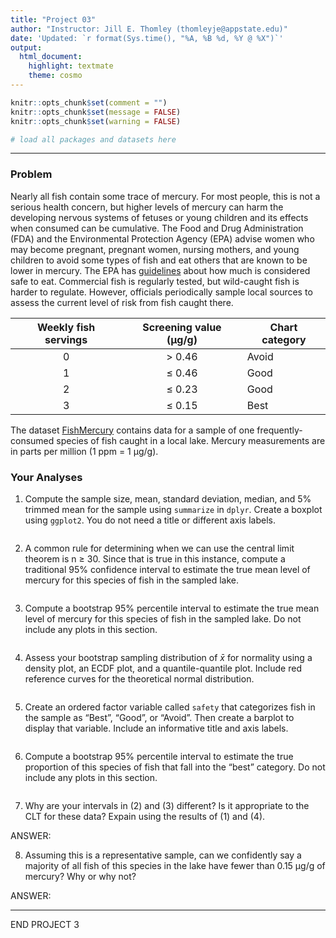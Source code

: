 ```yaml
---
title: "Project 03"
author: "Instructor: Jill E. Thomley (thomleyje@appstate.edu)"
date: 'Updated: `r format(Sys.time(), "%A, %B %d, %Y @ %X")`'
output: 
  html_document: 
    highlight: textmate
    theme: cosmo
---
```


```r
knitr::opts_chunk$set(comment = "")
knitr::opts_chunk$set(message = FALSE)
knitr::opts_chunk$set(warning = FALSE)
```

```r
# load all packages and datasets here

```

<hr>

### Problem

Nearly all fish contain some trace of mercury. For most people, this is not a serious health concern, but higher levels of mercury can harm the developing nervous systems of fetuses or young children and its effects when consumed can be cumulative. The Food and Drug Administration (FDA) and the Environmental Protection Agency (EPA) advise women who may become pregnant, pregnant women, nursing mothers, and young children to avoid some types of fish and eat others that are known to be lower in mercury. The EPA has [guidelines](https://www.epa.gov/fish-tech/epa-fda-fish-advice-technical-information) about how much is considered safe to eat. Commercial fish is regularly tested, but wild-caught fish is harder to regulate. However, officials periodically sample local sources to assess the current level of risk from fish caught there.

Weekly fish servings | Screening value (µg/g)	| Chart category
:-------------------:|:----------------------:|---------------
0	                   | > 0.46	                | Avoid
1	                   | ≤ 0.46	                | Good
2	                   | ≤ 0.23                 | Good
3	                   | ≤ 0.15	                | Best

The dataset [FishMercury](https://raw.githubusercontent.com/STAT-JET-ASU/Datasets/master/Chihara/FishMercury.csv) contains data for a sample of one frequently-consumed species of fish caught in a local lake. Mercury measurements are in parts per million (1 ppm = 1 µg/g).


### Your Analyses

1) Compute the sample size, mean, standard deviation, median, and 5% trimmed mean for the sample using `summarize` in `dplyr`. Create a boxplot using `ggplot2`. You do not need a title or different axis labels.

```r

```


2) A common rule for determining when we can use the central limit theorem is n ≥ 30. Since that is true in this instance, compute a traditional 95% confidence interval to estimate the true mean level of mercury for this species of fish in the sampled lake. 

```r
 
```


3) Compute a bootstrap 95% percentile interval to estimate the true mean level of mercury for this species of fish in the sampled lake. Do not include any plots in this section.

```r

```


4) Assess your bootstrap sampling distribution of $\bar{x}$ for normality using a density plot, an ECDF plot, and a quantile-quantile plot. Include red reference curves for the theoretical normal distribution.

```r

```

5) Create an ordered factor variable called `safety` that categorizes fish in the sample as "Best", "Good", or "Avoid". Then create a barplot to display that variable. Include an informative title and axis labels.

```r

```


6) Compute a bootstrap 95% percentile interval to estimate the true proportion of this species of fish that fall into the "best" category. Do not include any plots in this section.

```r

```


7) Why are your intervals in (2) and (3) different? Is it appropriate to the CLT for these data? Expain using the results of (1) and (4). 

ANSWER:


8) Assuming this is a representative sample, can we confidently say a majority of all fish of this species in the lake have fewer than 0.15 µg/g of mercury? Why or why not?

ANSWER: 

<hr>

END PROJECT 3